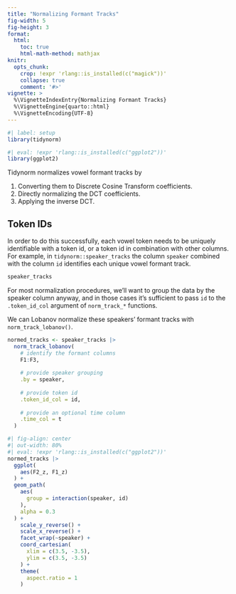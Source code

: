 ```yaml
---
title: "Normalizing Formant Tracks"
fig-width: 5
fig-height: 3
format: 
  html:
    toc: true
    html-math-method: mathjax
knitr:
  opts_chunk:
    crop: !expr 'rlang::is_installed(c("magick"))'
    collapse: true
    comment: '#>'    
vignette: >
  %\VignetteIndexEntry{Normalizing Formant Tracks}
  %\VignetteEngine{quarto::html}
  %\VignetteEncoding{UTF-8}
---
```


```r
#| label: setup
library(tidynorm)
```

```r
#| eval: !expr 'rlang::is_installed(c("ggplot2"))'
library(ggplot2)
```

Tidynorm normalizes vowel formant tracks by

1.  Converting them to Discrete Cosine Transform coefficients.
2.  Directly normalizing the DCT coefficients.
3.  Applying the inverse DCT.

## Token IDs

In order to do this successfully, each vowel token needs to be uniquely identifiable with a token id, or a token id in combination with other columns.
For example, in `tidynorm::speaker_tracks` the column `speaker` combined with the column `id` identifies each unique vowel formant track.

```r
speaker_tracks
```

For most normalization procedures, we'll want to group the data by the speaker column anyway, and in those cases it's sufficient to pass `id` to the `.token_id_col` argument of `norm_track_*` functions.

We can Lobanov normalize these speakers' formant tracks with `norm_track_lobanov()`.

```r
normed_tracks <- speaker_tracks |> 
  norm_track_lobanov(
    # identify the formant columns
    F1:F3,
    
    # provide speaker grouping
    .by = speaker,
    
    # provide token id
    .token_id_col = id,
    
    # provide an optional time column
    .time_col = t
  )
```

```r
#| fig-align: center
#| out-width: 80%
#| eval: !expr 'rlang::is_installed(c("ggplot2"))'
normed_tracks |> 
  ggplot(
    aes(F2_z, F1_z)
  ) +
  geom_path(
    aes(
      group = interaction(speaker, id)
    ),
    alpha = 0.3
  ) +
    scale_y_reverse() +
    scale_x_reverse() +
    facet_wrap(~speaker) +
    coord_cartesian(
      xlim = c(3.5, -3.5),
      ylim = c(3.5, -3.5)
    ) +
    theme(
      aspect.ratio = 1
    )

```
